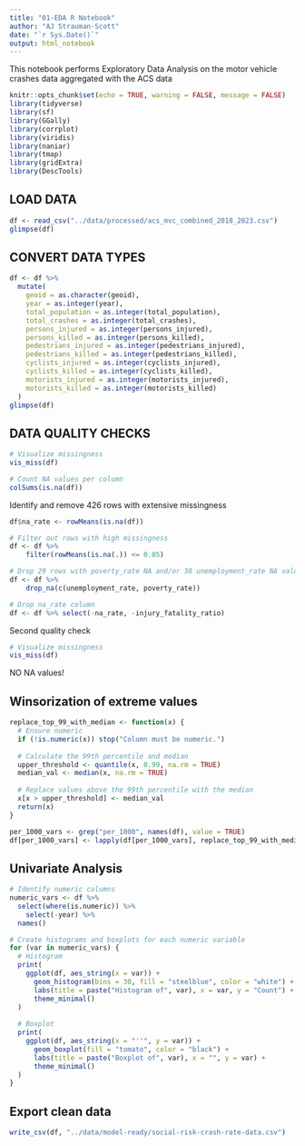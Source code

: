 ```yaml
---
title: "01-EDA R Notebook"
author: "AJ Strauman-Scott"
date: "`r Sys.Date()`"
output: html_notebook
---
```


This notebook performs Exploratory Data Analysis on the motor vehicle crashes data aggregated with the ACS data

```r
knitr::opts_chunk$set(echo = TRUE, warning = FALSE, message = FALSE)
library(tidyverse)
library(sf)
library(GGally)
library(corrplot)
library(viridis)
library(naniar)
library(tmap)
library(gridExtra)
library(DescTools)
```

## LOAD DATA

```r
df <- read_csv("../data/processed/acs_mvc_combined_2018_2023.csv")
glimpse(df)
```

## CONVERT DATA TYPES

```r
df <- df %>%
  mutate(
    geoid = as.character(geoid),
    year = as.integer(year),
    total_population = as.integer(total_population),
    total_crashes = as.integer(total_crashes),
    persons_injured = as.integer(persons_injured),
    persons_killed = as.integer(persons_killed),
    pedestrians_injured = as.integer(pedestrians_injured),
    pedestrians_killed = as.integer(pedestrians_killed),
    cyclists_injured = as.integer(cyclists_injured),
    cyclists_killed = as.integer(cyclists_killed),
    motorists_injured = as.integer(motorists_injured),
    motorists_killed = as.integer(motorists_killed)
  )
glimpse(df)
```

## DATA QUALITY CHECKS

```r
# Visualize missingness
vis_miss(df)

# Count NA values per column
colSums(is.na(df))
```
Identify and remove 426 rows with extensive missingness

```r
df$na_rate <- rowMeans(is.na(df))

# Filter out rows with high missingness
df <- df %>%
    filter(rowMeans(is.na(.)) <= 0.05)

# Drop 29 rows with poverty_rate NA and/or 38 unemployment_rate NA values
df <- df %>%
    drop_na(c(unemployment_rate, poverty_rate))

# Drop na_rate column
df <- df %>% select(-na_rate, -injury_fatality_ratio)
```
 
Second quality check
 
```r
# Visualize missingness
vis_miss(df)


```
NO NA values!


## Winsorization of extreme values

```r
replace_top_99_with_median <- function(x) {
  # Ensure numeric
  if (!is.numeric(x)) stop("Column must be numeric.")
  
  # Calculate the 99th percentile and median
  upper_threshold <- quantile(x, 0.99, na.rm = TRUE)
  median_val <- median(x, na.rm = TRUE)
  
  # Replace values above the 99th percentile with the median
  x[x > upper_threshold] <- median_val
  return(x)
}

per_1000_vars <- grep("per_1000", names(df), value = TRUE)
df[per_1000_vars] <- lapply(df[per_1000_vars], replace_top_99_with_median)
```

## Univariate Analysis

```r
# Identify numeric columns
numeric_vars <- df %>% 
  select(where(is.numeric)) %>% 
    select(-year) %>%
  names()

# Create histograms and boxplots for each numeric variable
for (var in numeric_vars) {
  # Histogram
  print(
    ggplot(df, aes_string(x = var)) +
      geom_histogram(bins = 30, fill = "steelblue", color = "white") +
      labs(title = paste("Histogram of", var), x = var, y = "Count") +
      theme_minimal()
  )
  
  # Boxplot
  print(
    ggplot(df, aes_string(x = "''", y = var)) +
      geom_boxplot(fill = "tomato", color = "black") +
      labs(title = paste("Boxplot of", var), x = "", y = var) +
      theme_minimal()
  )
}
```

## Export clean data

```r
write_csv(df, "../data/model-ready/social-risk-crash-rate-data.csv")
```
